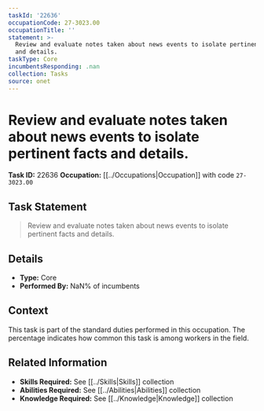 ```yaml
---
taskId: '22636'
occupationCode: 27-3023.00
occupationTitle: ''
statement: >-
  Review and evaluate notes taken about news events to isolate pertinent facts
  and details.
taskType: Core
incumbentsResponding: .nan
collection: Tasks
source: onet
---
```

# Review and evaluate notes taken about news events to isolate pertinent facts and details.

**Task ID:** 22636
**Occupation:** [[../Occupations|Occupation]] with code `27-3023.00`

## Task Statement

> Review and evaluate notes taken about news events to isolate pertinent facts and details.

## Details

- **Type:** Core
- **Performed By:** NaN% of incumbents

## Context

This task is part of the standard duties performed in this occupation. The percentage indicates how common this task is among workers in the field.

## Related Information

- **Skills Required:** See [[../Skills|Skills]] collection
- **Abilities Required:** See [[../Abilities|Abilities]] collection
- **Knowledge Required:** See [[../Knowledge|Knowledge]] collection
